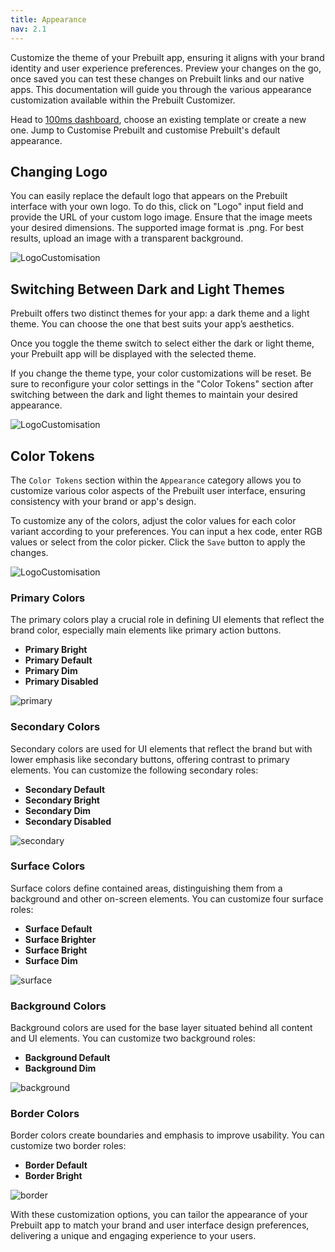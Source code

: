 ```yaml
---
title: Appearance
nav: 2.1
---
```


Customize the theme of your Prebuilt app, ensuring it aligns with your brand identity and user experience preferences. Preview your changes on the go, once saved you can test these changes on Prebuilt links and our native apps. This documentation will guide you through the various appearance customization available within the Prebuilt Customizer.

Head to [100ms dashboard](https://dashboard.100ms.live/dashboard), choose an existing template or create a new one. Jump to Customise Prebuilt and customise Prebuilt's default appearance. 

## Changing Logo

You can easily replace the default logo that appears on the Prebuilt interface with your own logo. To do this, click on "Logo" input field and provide the URL of your custom logo image. Ensure that the image meets your desired dimensions. The supported image format is .png. For best results, upload an image with a transparent background.


<div style={{textAlign: 'center'}}>
   
![LogoCustomisation](/docs/v2/LogoCustomisation.gif)    
</div>

## Switching Between Dark and Light Themes

Prebuilt offers two distinct themes for your app: a dark theme and a light theme. You can choose the one that best suits your app’s aesthetics.

Once you toggle the theme switch to select either the dark or light theme, your Prebuilt app will be displayed with the selected theme.

<Note>
If you change the theme type, your color customizations will be reset. Be sure to reconfigure your color settings in the "Color Tokens" section after switching between the dark and light themes to maintain your desired appearance.
</Note>

<div style={{textAlign: 'center'}}>
   
![LogoCustomisation](/docs/v2/DarkLightTheme.gif)    
</div>

## Color Tokens

The `Color Tokens` section within the `Appearance` category allows you to customize various color aspects of the Prebuilt user interface, ensuring consistency with your brand or app's design.

To customize any of the colors, adjust the color values for each color variant according to your preferences. You can input a hex code, enter RGB values or select from the color picker. Click the `Save` button to apply the changes.

<div style={{textAlign: 'center'}}>
   
![LogoCustomisation](/docs/v2/ColorTokens.gif)    
</div>

### **Primary Colors**

The primary colors play a crucial role in defining UI elements that reflect the brand color, especially main elements like primary action buttons.

- **Primary Bright**
- **Primary Default**
- **Primary Dim**
- **Primary Disabled**

![primary](/docs/v2/primary.png) 

### **Secondary Colors**

Secondary colors are used for UI elements that reflect the brand but with lower emphasis like secondary buttons, offering contrast to primary elements. You can customize the following secondary roles:

- **Secondary Default**
- **Secondary Bright**
- **Secondary Dim**
- **Secondary Disabled**

![secondary](/docs/v2/secondary.png) 

### **Surface Colors**

Surface colors define contained areas, distinguishing them from a background and other on-screen elements. You can customize four surface roles:

- **Surface Default**
- **Surface Brighter**
- **Surface Bright**
- **Surface Dim**

![surface](/docs/v2/surface.png) 

### **Background Colors**

Background colors are used for the base layer situated behind all content and UI elements. You can customize two background roles:

- **Background Default**
- **Background Dim**

![background](/docs/v2/background.png) 

### **Border Colors**

Border colors create boundaries and emphasis to improve usability. You can customize two border roles:

- **Border Default**
- **Border Bright**

![border](/docs/v2/border.png) 


With these customization options, you can tailor the appearance of your Prebuilt app to match your brand and user interface design preferences, delivering a unique and engaging experience to your users.
